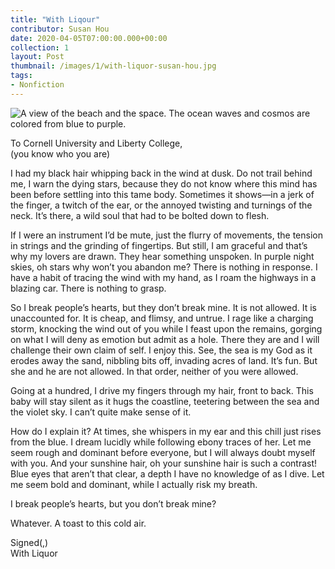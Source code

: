 ---
title: "With Liqour"
contributor: Susan Hou
date: 2020-04-05T07:00:00.000+00:00
collection: 1
layout: Post
thumbnail: /images/1/with-liquor-susan-hou.jpg
tags: 
- Nonfiction
---
<img src="/images/1/with-liquor-susan-hou.jpg" 
    alt="A view of the beach and the space. The ocean waves and cosmos are colored from blue to purple."
    class="w650" />

To Cornell University and Liberty College,<br />(you know who you are)

I had my black hair whipping back in the wind at dusk. Do not trail behind me, I warn the dying stars, because they do not know where this mind has been before settling into this tame body. Sometimes it shows—in a jerk of the finger, a twitch of the ear, or the annoyed twisting and turnings of the neck. It’s there, a wild soul that had to be bolted down to flesh.

If I were an instrument I’d be mute, just the flurry of movements, the tension in strings and the grinding of fingertips. But still, I am graceful and that’s why my lovers are drawn. They hear something unspoken. In purple night skies, oh stars why won’t you abandon me? There is nothing in response. I have a habit of tracing the wind with my hand, as I roam the highways in a blazing car. There is nothing to grasp.

So I break people’s hearts, but they don’t break mine. It is not allowed. It is unaccounted for. It is cheap, and flimsy, and untrue. I rage like a charging storm, knocking the wind out of you while I feast upon the remains, gorging on what I will deny as emotion but admit as a hole. There they are and I will challenge their own claim of self. I enjoy this. See, the sea is my God as it erodes away the sand, nibbling bits off, invading acres of land. It’s fun. But she and he are not allowed. In that order, neither of you were allowed.

Going at a hundred, I drive my fingers through my hair, front to back. This baby will stay silent as it hugs the coastline, teetering between the sea and the violet sky. I can’t quite make sense of it.

How do I explain it? At times, she whispers in my ear and this chill just rises from the blue. I dream lucidly while following ebony traces of her. Let me seem rough and dominant before everyone, but I will always doubt myself with you. And your sunshine hair, oh your sunshine hair is such a contrast! Blue eyes that aren’t that clear, a depth I have no knowledge of as I dive. Let me seem bold and dominant, while I actually risk my breath.

I break people’s hearts, but you don’t break mine?

Whatever. A toast to this cold air.

Signed(,)<br />With Liquor